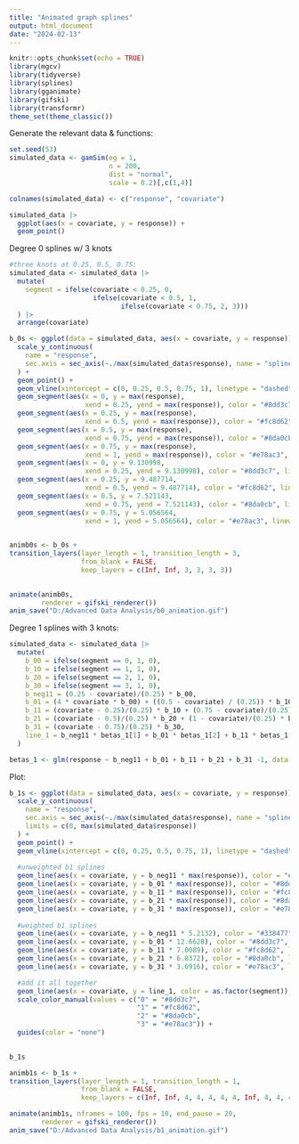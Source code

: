 ---
title: "Animated graph splines"
output: html_document
date: "2024-02-13"
---

```{r setup, include=FALSE}
knitr::opts_chunk$set(echo = TRUE)
library(mgcv)
library(tidyverse)
library(splines)
library(gganimate)
library(gifski)
library(transformr)
theme_set(theme_classic())
```

Generate the relevant data & functions:
```{r}
set.seed(53)
simulated_data <- gamSim(eg = 1, 
                         n = 200,
                         dist = "normal",
                         scale = 0.2)[,c(1,4)]

colnames(simulated_data) <- c("response", "covariate")

simulated_data |> 
  ggplot(aes(x = covariate, y = response)) +
  geom_point()
```
Degree 0 splines w/ 3 knots

```{r}
#three knots at 0.25, 0.5, 0.75:
simulated_data <- simulated_data |> 
  mutate(
    segment = ifelse(covariate < 0.25, 0,
                     ifelse(covariate < 0.5, 1,
                            ifelse(covariate < 0.75, 2, 3)))
  ) |> 
  arrange(covariate)

```

```{r}
b_0s <- ggplot(data = simulated_data, aes(x = covariate, y = response)) +
  scale_y_continuous(
    name = "response",
    sec.axis = sec_axis(~./max(simulated_data$response), name = "spline weight")
  ) +
  geom_point() +
  geom_vline(xintercept = c(0, 0.25, 0.5, 0.75, 1), linetype = "dashed", color = "azure3") +
  geom_segment(aes(x = 0, y = max(response), 
                   xend = 0.25, yend = max(response)), color = "#8dd3c7", linewidth = 1.5) +
  geom_segment(aes(x = 0.25, y = max(response), 
                   xend = 0.5, yend = max(response)), color = "#fc8d62", linewidth = 1.5) +
  geom_segment(aes(x = 0.5, y = max(response), 
                   xend = 0.75, yend = max(response)), color = "#8da0cb", linewidth = 1.5) +
  geom_segment(aes(x = 0.75, y = max(response), 
                   xend = 1, yend = max(response)), color = "#e78ac3", linewidth = 1.5) +
  geom_segment(aes(x = 0, y = 9.130998, 
                   xend = 0.25, yend = 9.130998), color = "#8dd3c7", linewidth = 1.5) +
  geom_segment(aes(x = 0.25, y = 9.487714, 
                   xend = 0.5, yend = 9.487714), color = "#fc8d62", linewidth = 1.5) +
  geom_segment(aes(x = 0.5, y = 7.521143, 
                   xend = 0.75, yend = 7.521143), color = "#8da0cb", linewidth = 1.5) +
  geom_segment(aes(x = 0.75, y = 5.056564, 
                   xend = 1, yend = 5.056564), color = "#e78ac3", linewidth = 1.5) 
  
```

```{r}
animb0s <- b_0s +
transition_layers(layer_length = 1, transition_length = 3,
                  from_blank = FALSE, 
                  keep_layers = c(Inf, Inf, 3, 3, 3, 3)) 
  

animate(animb0s,
        renderer = gifski_renderer())
anim_save("D:/Advanced Data Analysis/b0_animation.gif")
```

Degree 1 splines with 3 knots:
```{r}
simulated_data <- simulated_data |> 
  mutate(
    b_00 = ifelse(segment == 0, 1, 0),
    b_10 = ifelse(segment == 1, 1, 0),
    b_20 = ifelse(segment == 2, 1, 0),
    b_30 = ifelse(segment == 3, 1, 0),
    b_neg11 = (0.25 - covariate)/(0.25) * b_00,
    b_01 = (4 * covariate * b_00) + ((0.5 - covariate) / (0.25)) * b_10,
    b_11 = (covariate - 0.25)/(0.25) * b_10 + (0.75 - covariate)/(0.25) * b_20,
    b_21 = (covariate - 0.5)/(0.25) * b_20 + (1 - covariate)/(0.25) * b_30,
    b_31 = (covariate - 0.75)/(0.25) * b_30,
    line_1 = b_neg11 * betas_1[1] + b_01 * betas_1[2] + b_11 * betas_1[3] + b_21 * betas_1[4] + b_31 * betas_1[5]
  )

betas_1 <- glm(response ~ b_neg11 + b_01 + b_11 + b_21 + b_31 -1, data = simulated_data)$coefficients
```

Plot:
```{r}
b_1s <- ggplot(data = simulated_data, aes(x = covariate, y = response)) +
  scale_y_continuous(
    name = "response",
    sec.axis = sec_axis(~./max(simulated_data$response), name = "spline weight"),
    limits = c(0, max(simulated_data$response))
  ) +
  geom_point() +
  geom_vline(xintercept = c(0, 0.25, 0.5, 0.75, 1), linetype = "dashed", color = "azure3") +
  
  #unweighted b1 splines
  geom_line(aes(x = covariate, y = b_neg11 * max(response)), color = "#338477", linewidth = 1.5, linetype = "dotted", inherit.aes = FALSE) +
  geom_line(aes(x = covariate, y = b_01 * max(response)), color = "#8dd3c7", linewidth = 1.5, inherit.aes = FALSE) +
  geom_line(aes(x = covariate, y = b_11 * max(response)), color = "#fc8d62", linewidth = 1.5, inherit.aes = FALSE) +
  geom_line(aes(x = covariate, y = b_21 * max(response)), color = "#8da0cb", linewidth = 1.5, inherit.aes = FALSE) +
  geom_line(aes(x = covariate, y = b_31 * max(response)), color = "#e78ac3", linewidth = 1.5, inherit.aes = FALSE) +
  
  #weighted b1 splines
  geom_line(aes(x = covariate, y = b_neg11 * 5.2132), color = "#338477", linewidth = 1.5, linetype = "dotted", inherit.aes = FALSE) +
  geom_line(aes(x = covariate, y = b_01 * 12.6628), color = "#8dd3c7", linewidth = 1.5, inherit.aes = FALSE) +
  geom_line(aes(x = covariate, y = b_11 * 7.0089), color = "#fc8d62", linewidth = 1.5, inherit.aes = FALSE) +
  geom_line(aes(x = covariate, y = b_21 * 6.8372), color = "#8da0cb", linewidth = 1.5, inherit.aes = FALSE) +
  geom_line(aes(x = covariate, y = b_31 * 3.6916), color = "#e78ac3", linewidth = 1.5, inherit.aes = FALSE) +

  #add it all together
  geom_line(aes(x = covariate, y = line_1, color = as.factor(segment)), linewidth = 1.5, inherit.aes = FALSE) +
  scale_color_manual(values = c("0" = "#8dd3c7",
                                "1" = "#fc8d62",
                                "2" = "#8da0cb",
                                "3" = "#e78ac3")) +
  guides(color = "none")

  
b_1s
```

```{r}
animb1s <- b_1s +
transition_layers(layer_length = 1, transition_length = 1,
                  from_blank = FALSE, 
                  keep_layers = c(Inf, Inf, 4, 4, 4, 4, 4, Inf, 4, 4, 4)) 

animate(animb1s, nframes = 100, fps = 10, end_pause = 20,
        renderer = gifski_renderer())
anim_save("D:/Advanced Data Analysis/b1_animation.gif")
```






